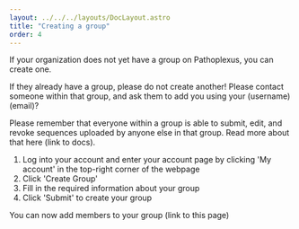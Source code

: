 ---
layout: ../../../layouts/DocLayout.astro
title: "Creating a group"
order: 4
---

If your organization does not yet have a group on Pathoplexus, you can create one. 

If they already have a group, please do not create another! Please contact someone within that group, and ask them to add you using your (username)(email)?

Please remember that everyone within a group is able to submit, edit, and revoke sequences uploaded by anyone else in that group. Read more about that here (link to docs).

1. Log into your account and enter your account page by clicking 'My account' in the top-right corner of the webpage
2. Click 'Create Group'
3. Fill in the required information about your group
4. Click 'Submit' to create your group

You can now add members to your group (link to this page)